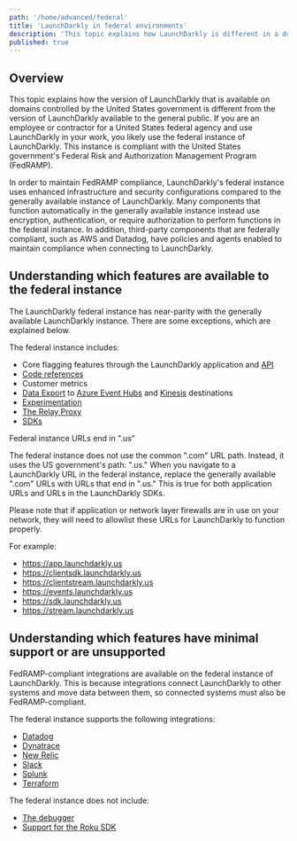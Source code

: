 ```yaml
---
path: '/home/advanced/federal'
title: 'LaunchDarkly in federal environments'
description: 'This topic explains how LaunchDarkly is different in a domain controlled by the United States government.'
published: true
---
```


## Overview

This topic explains how the version of LaunchDarkly that is available on domains controlled by the United States government is different from the version of LaunchDarkly available to the general public. If you are an employee or contractor for a United States federal agency and use LaunchDarkly in your work, you likely use the federal instance of LaunchDarkly. This instance is compliant with the United States government's Federal Risk and Authorization Management Program (FedRAMP).

In order to maintain FedRAMP compliance, LaunchDarkly's federal instance uses enhanced infrastructure and security configurations compared to the generally available instance of LaunchDarkly. Many components that function automatically in the generally available instance instead use encryption, authentication, or require authorization to perform functions in the federal instance. In addition, third-party components that are federally compliant, such as AWS and Datadog, have policies and agents enabled to maintain compliance when connecting to LaunchDarkly.

## Understanding which features are available to the federal instance

The LaunchDarkly federal instance has near-parity with the generally available LaunchDarkly instance. There are some exceptions, which are explained below.

The federal instance includes:

* Core flagging features through the LaunchDarkly application and [API](https://apidocs.launchdarkly.com)
* [Code references](/home/code/code-references)
* Customer metrics
* [Data Export](/home/data-export) to [Azure Event Hubs](/home/data-export/event-hub) and [Kinesis](/home/data-export/kinesis) destinations
* [Experimentation](/home/experimentation)
* [The Relay Proxy](/home/relay-proxy)
* [SDKs](/sdk)

<Callout intent="info">
<CalloutTitle>Federal instance URLs end in ".us"</CalloutTitle>
<CalloutDescription>

The federal instance does not use the common ".com" URL path. Instead, it uses the US government's path: ".us." When you navigate to a LaunchDarkly URL in the federal instance, replace the generally available ".com" URLs with URLs that end in ".us." This is true for both application URLs and URLs in the LaunchDarkly SDKs.

Please note that if application or network layer firewalls are in use on your network, they will need to allowlist these URLs for LaunchDarkly to function properly.

For example:

* https://app.launchdarkly.us
* https://clientsdk.launchdarkly.us
* https://clientstream.launchdarkly.us
* https://events.launchdarkly.us
* https://sdk.launchdarkly.us
* https://stream.launchdarkly.us

</CalloutDescription>
</Callout>

## Understanding which features have minimal support or are unsupported

FedRAMP-compliant integrations are available on the federal instance of LaunchDarkly. This is because integrations connect LaunchDarkly to other systems and move data between them, so connected systems must also be FedRAMP-compliant.

The federal instance supports the following integrations:

* [Datadog](/integrations/datadog)
* [Dynatrace](/integrations/dynatrace)
* [New Relic](/integrations/new-relic)
* [Slack](/integrations/slack)
* [Splunk](/integrations/splunk)
* [Terraform](/integrations/terraform)

The federal instance does not include:

* [The debugger](/home/flags/debugger)
* [Support for the Roku SDK](/sdk/client-side/roku)

